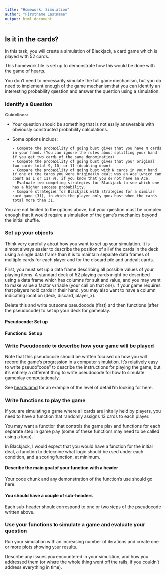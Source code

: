 ```yaml
---
title: "Homework: Simulation"
author: "Firstname Lastname"
output: html_document
---
```


## Is it in the cards?

In this task, you will create a simulation of Blackjack, a card game which is played with 52 cards.

This homework file is set up to demonstrate how this would be done with the game of [hearts](https://bicyclecards.com/how-to-play/hearts/#filter).

You don't need to necessarily simulate the full game mechanism, but you do need to implement enough of the game mechanism that you can identify an interesting probability question and answer the question using a simulation.

### Identify a Question

::: callout-note

Guidelines:

- Your question should be something that is not easily answerable with obviously constructed probability calculations.

- Some options include: 

      - Compute the probability of going bust given that you have N cards in your hand. (You can ignore the rules about splitting your hand if you get two cards of the same denomination)
      - Compute the probability of going bust given that your original two cards total 9, 10, or 11 (doubling down)
      - Compare the probability of going bust with N cards in your hand if one of the cards you were originally dealt was an Ace (which can count as 1 or 11) vs. if you know that you do not have an Ace. 
      - Evaluate two competing strategies for Blackjack to see which one has a higher success probability.
      - Compare strategies for Blackjack with strategies for a similar card game (31), in which the player only goes bust when the cards total more than 31. 

You are not limited to the options above, but your question must be complex enough that it would require a simulation of the game's mechanics beyond the initial shuffle.

:::

### Set up your objects

::: callout-caution
Think very carefully about how you want to set up your simulation. It is almost always easier to describe the position of all of the cards in the deck using a single data frame than it is to maintain separate data frames of multiple cards for each player and for the discard pile and undealt cards.
:::

First, you must set up a data frame describing all possible values of your playing items. A standard deck of 52 playing cards might be described using a data frame which has columns for suit and value, and you may want to make value a factor variable (your call on that one). If your game requires that players hold cards in their hand, you may also want to have a column indicating location (deck, discard, player_x).



Delete this and write out some pseudocode (first) and then functions (after the pseudocode) to set up your deck for gameplay.

#### Pseudocode: Set up

#### Functions: Set up

### Write Pseudocode to describe how your game will be played

::: callout-caution
Note that this pseudocode should be written focused on how you will record the game's progression in a computer simulation. It's relatively easy to write pseudo"code" to describe the instructions for playing the game, but it's entirely a different thing to write pseudocode for how to simulate gameplay computationally.

See [hearts.qmd](hearts.qmd) for an example of the level of detail I'm looking for here.
:::

<!-- Note that indenting text with 4 spaces prints it out like code, but doesn't require anything to execute (so it doesn't have to be real code).  -->



### Write functions to play the game

<!-- Delete this commentary and replace it with your own planning about how to simulate your game. -->

If you are simulating a game where all cards are initially held by players, you need to have a function that randomly assigns 13 cards to each player. 

You may want a function that controls the game play and functions for each separate step in game play (some of these functions may need to be called using a loop).

In Blackjack, I would expect that you would have a function for the initial deal, a function to determine what logic should be used under each condition, and a scoring function, at minimum.

#### Describe the main goal of your function with a header

Your code chunk and any demonstration of the function's use should go here.

#### You should have a couple of sub-headers

Each sub-header should correspond to one or two steps of the pseudocode written above.



### Use your functions to simulate a game and evaluate your question

Run your simulation with an increasing number of iterations and create one or more plots showing your results.

Describe any issues you encountered in your simulation, and how you addressed them (or where the whole thing went off the rails, if you couldn't address everything in time).
